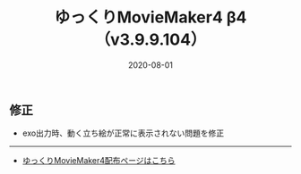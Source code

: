 ﻿---
title: ゆっくりMovieMaker4 β4 （v3.9.9.104）
date: 2020-08-01
tags: [YMM4,お知らせ]
---
## 修正
- exo出力時、動く立ち絵が正常に表示されない問題を修正

---

- [ゆっくりMovieMaker4配布ページはこちら](/ymm4/)
